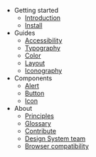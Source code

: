 - Getting started
  - [Introduction](/getting-started/introduction)
  - [Install](/getting-started/install)
- Guides
  - [Accessibility](/guides/accessibility)
  - [Typography](/guides/typography/scale)
  - [Color](/guides/color/palette)
  - [Layout](/guides/layout/spacing)
  - [Iconography](/guides/iconography/library)
- Components
  - [Alert](/components/alert/code)
  - [Button](/components/button/code)
  - [Icon](/components/icon/code)
- About
  - [Principles](/about/principles)
  - [Glossary](/about/glossary)
  - [Contribute](/about/contribute)
  - [Design System team](/about/design-system-team)
  - [Browser compatibility](/about/browser-compatibility)